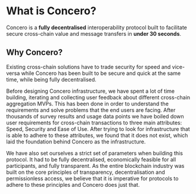 # What is Concero?

Concero is a **fully decentralised** interoperability protocol built to facilitate secure cross-chain value and message transfers in **under 30 seconds**.
## Why Concero?
Existing cross-chain solutions have to trade security for speed and vice-versa while Concero has been built to be secure and quick at the same time, while being fully decentralised.

Before designing Concero infrastructure, we have spent a lot of time building, iterating and collecting user feedback about different cross-chain aggregation MVPs. This has been done in order to understand the requirements and solve problems that the end users are facing. After thousands of survey results and usage data points we have boiled down user requirements for cross-chain transactions to three main attributes: Speed, Security and Ease of Use. After trying to look for infrastructure that is able to adhere to these attributes, we found that it does not exist, which laid the foundation behind Concero as the infrastructure.

We have also set ourselves a strict set of parameters when building this protocol. It had to be fully decentralised, economically feasible for all participants, and fully transparent. As the entire blockchain industry was built on the core principles of transparency, decentralisation and permissionless access, we believe that it is imperative for protocols to adhere to these principles and Concero does just that.

